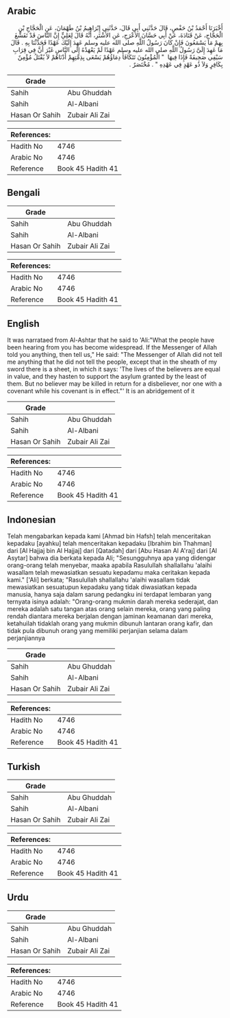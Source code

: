 ## Arabic


<div dir="rtl" lang="ar" style={{fontSize:'larger',backgroundColor:'#f8f9fa',padding:20}}>
أَخْبَرَنَا أَحْمَدُ بْنُ حَفْصٍ، قَالَ حَدَّثَنِي أَبِي قَالَ، حَدَّثَنِي إِبْرَاهِيمُ بْنُ طَهْمَانَ، عَنِ الْحَجَّاجِ بْنِ الْحَجَّاجِ، عَنْ قَتَادَةَ، عَنْ أَبِي حَسَّانَ الأَعْرَجِ، عَنِ الأَشْتَرِ، أَنَّهُ قَالَ لِعَلِيٍّ إِنَّ النَّاسَ قَدْ تَفَشَّغَ بِهِمْ مَا يَسْمَعُونَ فَإِنْ كَانَ رَسُولُ اللَّهِ صلى الله عليه وسلم عَهِدَ إِلَيْكَ عَهْدًا فَحَدِّثْنَا بِهِ ‏.‏ قَالَ مَا عَهِدَ إِلَىَّ رَسُولُ اللَّهِ صلى الله عليه وسلم عَهْدًا لَمْ يَعْهَدْهُ إِلَى النَّاسِ غَيْرَ أَنَّ فِي قِرَابِ سَيْفِي صَحِيفَةً فَإِذَا فِيهَا ‏ "‏ الْمُؤْمِنُونَ تَتَكَافَأُ دِمَاؤُهُمْ يَسْعَى بِذِمَّتِهِمْ أَدْنَاهُمْ لاَ يُقْتَلُ مُؤْمِنٌ بِكَافِرٍ وَلاَ ذُو عَهْدٍ فِي عَهْدِهِ ‏"‏ ‏.‏ مُخْتَصَرٌ ‏.‏
</div>
<div style={{backgroundColor:'#f8f9fa',padding:20, marginBottom: 10}}><table> <thead> <tr> <th>Grade</th> <th></th> </tr> </thead> <tbody> <tr><td>Sahih</td><td>Abu Ghuddah</td></tr><tr><td>Sahih</td><td>Al-Albani</td></tr><tr><td>Hasan Or Sahih</td><td>Zubair Ali Zai</td></tr></tbody></table><table> <thead> <tr> <th>References:</th> <th></th> </tr> </thead> <tbody><tr><td>Hadith No</td><td>4746</td></tr><tr><td>Arabic No</td><td>4746</td></tr><tr><td>Reference</td><td>Book 45 Hadith 41</td></tr></tbody></table></div>

## Bengali


<div dir="ltr" lang="bn" style={{fontSize:'larger',backgroundColor:'#f8f9fa',padding:20}}>

</div>
<div style={{backgroundColor:'#f8f9fa',padding:20, marginBottom: 10}}><table> <thead> <tr> <th>Grade</th> <th></th> </tr> </thead> <tbody> <tr><td>Sahih</td><td>Abu Ghuddah</td></tr><tr><td>Sahih</td><td>Al-Albani</td></tr><tr><td>Hasan Or Sahih</td><td>Zubair Ali Zai</td></tr></tbody></table><table> <thead> <tr> <th>References:</th> <th></th> </tr> </thead> <tbody><tr><td>Hadith No</td><td>4746</td></tr><tr><td>Arabic No</td><td>4746</td></tr><tr><td>Reference</td><td>Book 45 Hadith 41</td></tr></tbody></table></div>

## English


<div dir="ltr" lang="en" style={{fontSize:'larger',backgroundColor:'#f8f9fa',padding:20}}>
It was narrataed from Al-Ashtar that he said to 'Ali:"What the people have been hearing from you has become widespread. If the Messenger of Allah told you anything, then tell us," He said: "The Messenger of Allah did not tell me anything that he did not tell the people, except that in the sheath of my sword there is a sheet, in which it says: 'The lives of the believers are equal in value, and they hasten to support the asylum granted by the least of them. But no believer may be killed in return for a disbeliever, nor one with a covenant while his covenant is in effect."' It is an abridgement of it
</div>
<div style={{backgroundColor:'#f8f9fa',padding:20, marginBottom: 10}}><table> <thead> <tr> <th>Grade</th> <th></th> </tr> </thead> <tbody> <tr><td>Sahih</td><td>Abu Ghuddah</td></tr><tr><td>Sahih</td><td>Al-Albani</td></tr><tr><td>Hasan Or Sahih</td><td>Zubair Ali Zai</td></tr></tbody></table><table> <thead> <tr> <th>References:</th> <th></th> </tr> </thead> <tbody><tr><td>Hadith No</td><td>4746</td></tr><tr><td>Arabic No</td><td>4746</td></tr><tr><td>Reference</td><td>Book 45 Hadith 41</td></tr></tbody></table></div>

## Indonesian


<div dir="ltr" lang="id" style={{fontSize:'larger',backgroundColor:'#f8f9fa',padding:20}}>
Telah mengabarkan kepada kami [Ahmad bin Hafsh] telah menceritakan kepadaku [ayahku] telah menceritakan kepadaku [Ibrahim bin Thahman] dari [Al Hajjaj bin Al Hajjaj] dari [Qatadah] dari [Abu Hasan Al A'raj] dari [Al Asytar] bahwa dia berkata kepada Ali; "Sesungguhnya apa yang didengar orang-orang telah menyebar, maaka apabila Rasulullah shallallahu 'alaihi wasallam telah mewasiatkan sesuatu kepadamu maka ceritakan kepada kami." ['Ali] berkata; "Rasulullah shallallahu 'alaihi wasallam tidak mewasiatkan sesuatupun kepadaku yang tidak diwasiatkan kepada manusia, hanya saja dalam sarung pedangku ini terdapat lembaran yang ternyata isinya adalah: "Orang-orang mukmin darah mereka sederajat, dan mereka adalah satu tangan atas orang selain mereka, orang yang paling rendah diantara mereka berjalan dengan jaminan keamanan dari mereka, ketahuilah tidaklah orang yang mukmin dibunuh lantaran orang kafir, dan tidak pula dibunuh orang yang memiliki perjanjian selama dalam perjanjiannya
</div>
<div style={{backgroundColor:'#f8f9fa',padding:20, marginBottom: 10}}><table> <thead> <tr> <th>Grade</th> <th></th> </tr> </thead> <tbody> <tr><td>Sahih</td><td>Abu Ghuddah</td></tr><tr><td>Sahih</td><td>Al-Albani</td></tr><tr><td>Hasan Or Sahih</td><td>Zubair Ali Zai</td></tr></tbody></table><table> <thead> <tr> <th>References:</th> <th></th> </tr> </thead> <tbody><tr><td>Hadith No</td><td>4746</td></tr><tr><td>Arabic No</td><td>4746</td></tr><tr><td>Reference</td><td>Book 45 Hadith 41</td></tr></tbody></table></div>

## Turkish


<div dir="ltr" lang="tr" style={{fontSize:'larger',backgroundColor:'#f8f9fa',padding:20}}>

</div>
<div style={{backgroundColor:'#f8f9fa',padding:20, marginBottom: 10}}><table> <thead> <tr> <th>Grade</th> <th></th> </tr> </thead> <tbody> <tr><td>Sahih</td><td>Abu Ghuddah</td></tr><tr><td>Sahih</td><td>Al-Albani</td></tr><tr><td>Hasan Or Sahih</td><td>Zubair Ali Zai</td></tr></tbody></table><table> <thead> <tr> <th>References:</th> <th></th> </tr> </thead> <tbody><tr><td>Hadith No</td><td>4746</td></tr><tr><td>Arabic No</td><td>4746</td></tr><tr><td>Reference</td><td>Book 45 Hadith 41</td></tr></tbody></table></div>

## Urdu


<div dir="rtl" lang="ur" style={{fontSize:'larger',backgroundColor:'#f8f9fa',padding:20}}>

</div>
<div style={{backgroundColor:'#f8f9fa',padding:20, marginBottom: 10}}><table> <thead> <tr> <th>Grade</th> <th></th> </tr> </thead> <tbody> <tr><td>Sahih</td><td>Abu Ghuddah</td></tr><tr><td>Sahih</td><td>Al-Albani</td></tr><tr><td>Hasan Or Sahih</td><td>Zubair Ali Zai</td></tr></tbody></table><table> <thead> <tr> <th>References:</th> <th></th> </tr> </thead> <tbody><tr><td>Hadith No</td><td>4746</td></tr><tr><td>Arabic No</td><td>4746</td></tr><tr><td>Reference</td><td>Book 45 Hadith 41</td></tr></tbody></table></div>